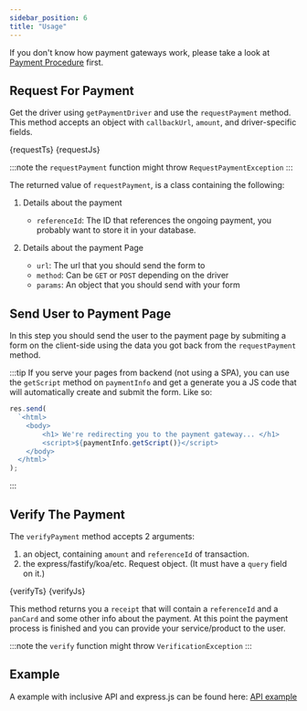 ```yaml
---
sidebar_position: 6
title: "Usage"
---
```



If you don't know how payment gateways work, please take a look at [Payment Procedure](/docs/payment-procedure) first.

## Request For Payment

Get the driver using `getPaymentDriver` and use the `requestPayment` method. This method accepts an object with `callbackUrl`, `amount`, and driver-specific fields. <!-- TODO -->

<Tabs>
  <TabItem value="typescript" label="TypeScript" default>
    <CodeBlock className="language-ts" title="index.ts">
      {requestTs}
    </CodeBlock>
  </TabItem>
  <TabItem value="javascript" label="JavaScript">
    <CodeBlock className="language-js" title="index.js">
      {requestJs}
    </CodeBlock>
  </TabItem>
</Tabs>

:::note
the `requestPayment` function might throw `RequestPaymentException`
:::

The returned value of `requestPayment`, is a class containing the following:

1. Details about the payment

   - `referenceId`: The ID that references the ongoing payment, you probably want to store it in your database.

2. Details about the payment Page

   - `url`: The url that you should send the form to
   - `method`: Can be `GET` or `POST` depending on the driver
   - `params`: An object that you should send with your form

## Send User to Payment Page

In this step you should send the user to the payment page by submiting a form on the client-side using the data you got back from the `requestPayment` method.

:::tip
If you serve your pages from backend (not using a SPA), you can use the `getScript` method on `paymentInfo` and get a generate you a JS code that will automatically create and submit the form. Like so:

```js
res.send(
  `<html>
    <body>
        <h1> We're redirecting you to the payment gateway... </h1>
        <script>${paymentInfo.getScript()}</script>
    </body>
  </html>`
);
```

:::

## Verify The Payment

The `verifyPayment` method accepts 2 arguments:

1. an object, containing `amount` and `referenceId` of transaction.
2. the express/fastify/koa/etc. Request object. (It must have a `query` field on it.)

<Tabs>
  <TabItem value="typescript" label="TypeScript" default>
    <CodeBlock className="language-ts" title="index.ts">
      {verifyTs}
    </CodeBlock>
  </TabItem>
  <TabItem value="javascript" label="JavaScript">
    <CodeBlock className="language-js" title="index.js">
      {verifyJs}
    </CodeBlock>
  </TabItem>
</Tabs>

This method returns you a `receipt` that will contain a `referenceId` and a `panCard` and some other info about the payment.
At this point the payment process is finished and you can provide your service/product to the user.

:::note
the `verify` function might throw `VerificationException`
:::

<!-- ## Configuration

If you use multiple drivers, you might want to keep your all of your configurations in a separate file.

<Tabs>
  <TabItem value="typescript" label="TypeScript" default>
    <CodeBlock className="language-ts" title="polypay-config.ts">
      {configTs}
    </CodeBlock>
  </TabItem>
  <TabItem value="javascript" label="JavaScript">
    <CodeBlock className="language-js" title="polypay-config.js">
      {configJs}
    </CodeBlock>
  </TabItem>
</Tabs> -->

## Example

A example with inclusive API and express.js can be found here: [ API example](https://github.com/alitnk/polypay.js/blob/main/examples/inclusive-example/index.js)
